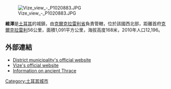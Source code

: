 [[Image:Vize_view_-_P1020883.JPG|right]]

'''維澤'''是[[土耳其|土耳其]]的城鎮，由[[克爾克拉雷利省|克爾克拉雷利省]]負責管轄，位於該國西北部，距離首府[[克爾克拉雷利|克爾克拉雷利]]56公里，面積1,091平方公里，海拔高度168米，2010年人口12,196。

==外部連結==
* [http://www.vize.bel.tr District municipality's official website]
* [http://www.vize.gov.tr Vize's official website]
* [http://www.thracian.info Information on ancient Thrace]

{{Turkey-geo-stub}}
[[Category:土耳其城市|Category:土耳其城市]]